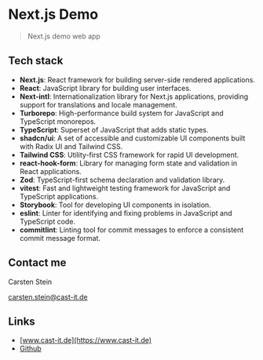 
<Meta title="Next.js Demo" />

# Next.js Demo

> Next.js demo web app

## Tech stack
- **Next.js**: React framework for building server-side rendered applications.
- **React**: JavaScript library for building user interfaces.
- **Next-intl**: Internationalization library for Next.js applications, providing support for translations and locale management.
- **Turborepo**: High-performance build system for JavaScript and TypeScript monorepos.
- **TypeScript**: Superset of JavaScript that adds static types.
- **shadcn/ui**: A set of accessible and customizable UI components built with Radix UI and Tailwind CSS.
- **Tailwind CSS**: Utility-first CSS framework for rapid UI development.
- **react-hook-form**: Library for managing form state and validation in React applications.
- **Zod**: TypeScript-first schema declaration and validation library.
- **vitest**: Fast and lightweight testing framework for JavaScript and TypeScript applications.
- **Storybook**: Tool for developing UI components in isolation.
- **eslint**: Linter for identifying and fixing problems in JavaScript and TypeScript code.
- **commitlint**: Linting tool for commit messages to enforce a consistent commit message format.

## Contact me

Carsten Stein

carsten.stein@cast-it.de

## Links
* [www.cast-it.de](https://www.cast-it.de)
* [Github](https://github.com/cstn/next-turbo)
